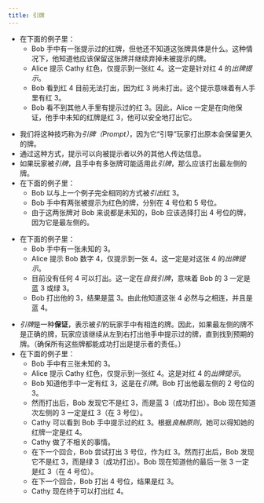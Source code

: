```yaml
---
title: 引牌
---
```



<BeginnersGuideProgress id="prompt" />

- 在下面的例子里：
  - Bob 手中有一张提示过的红牌，但他还不知道这张牌具体是什么。这种情况下，他知道他应该保留这张牌并继续弃掉未被提示的牌。
  - Alice 提示 Cathy 红色，仅提示到一张红 4。这一定是针对红 4 的*出牌提示*。
  - Bob 看到红 4 目前无法打出，因为红 3 尚未打出。这个提示意味着有人手里有红 3。
  - Bob 看不到其他人手里有提示过的红 3。因此，Alice 一定是在向他保证，他手中未知的红牌是红 3，他可以安全地打出它。

<Prompt1 />

- 我们将这种技巧称为*引牌（Prompt）*，因为它“引导”玩家打出原本会保留更久的牌。
- 通过这种方式，提示可以向被提示者以外的其他人传达信息。
- 如果玩家被*引牌*，且手中有多张牌可能适用此*引牌*，那么应该打出最左侧的牌。
- 在下面的例子里：
  - Bob 以与上一个例子完全相同的方式被*引出*红 3。
  - Bob 手中有两张被提示为红色的牌，分别在 4 号位和 5 号位。
  - 由于这两张牌对 Bob 来说都是未知的，Bob 应该选择打出 4 号位的牌，因为它是最左侧的。

<Prompt2 />

- 在下面的例子里：
  - Bob 手中有一张未知的 3。
  - Alice 提示 Bob 数字 4，仅提示到一张 4。这一定是对这张 4 的*出牌提示*。
  - 目前没有任何 4 可以打出。这一定在*自我引牌*，意味着 Bob 的 3 一定是蓝 3 或绿 3。
  - Bob 打出他的 3，结果是蓝 3。由此他知道这张 4 必然与之相连，并且是蓝 4。

<Prompt3 />

- *引牌*是一种**保证**，表示被*引*的玩家手中有相连的牌。因此，如果最左侧的牌不是正确的牌，玩家应该继续从左到右打出他手中提示过的牌，直到找到预期的牌。（确保所有这些牌都能成功打出是提示者的责任。）
- 在下面的例子里：
  - Bob 手中有三张未知的 3。
  - Alice 提示 Cathy 红色，仅提示到一张红 4。这是对红 4 的*出牌提示*。
  - Bob 知道他手中一定有红 3，这是在*引牌*。Bob 打出他最左侧的 2 号位的 3。
  - 然而打出后，Bob 发现它不是红 3，而是蓝 3（成功打出）。Bob 现在知道次左侧的 3 一定是红 3（在 3 号位）。
  - Cathy 可以看到 Bob 手中提示过的红 3。根据*良触原则*，她可以得知她的红牌一定是红 4。
  - Cathy 做了不相关的事情。
  - 在下一个回合，Bob 尝试打出 3 号位，作为红 3。然而打出后，Bob 发现它不是红 3，而是绿 3（成功打出）。Bob 现在知道他的最后一张 3 一定是红 3（在 4 号位）。
  - 在下一个回合，Bob 打出 4 号位，结果是红 3。
  - Cathy 现在终于可以打出红 4。

<Prompt4 />
